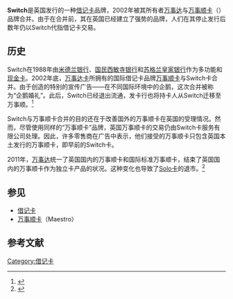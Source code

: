 {{Otheruses|Switch}}

'''Switch'''是英国发行的一种[[借记卡|借记卡]]品牌，2002年被其所有者[[万事达|万事达]]与[[万事顺卡|万事顺卡]]（{{lang-en|Maestro}}）品牌合并。由于在合并前，其在英国已经建立了强势的品牌，人们在其停止发行后数年仍以Switch代指借记卡交易。

== 历史 ==
Switch在1988年由[[米德兰银行|米德兰银行]]、[[国民西敏寺银行|国民西敏寺银行]]和[[苏格兰皇家银行|苏格兰皇家银行]]作为多功能{{tsl|en|Cheque guarantee card|支票保证卡}}和[[自动柜员机|现金卡]]。2002年底，[[万事达卡|万事达卡]]所拥有的国际借记卡品牌[[万事顺卡|万事顺卡]]与Switch卡合并。由于{{tsl|en|Joel Veitch|乔尔·维奇}}创造的特别的宣传广告——在不同国际环境中的企鹅，这次合并被称为“企鹅婚礼”。此后，Switch已经退出流通，发卡行也将持卡人从Switch迁移至万事顺。<ref name="Maestro">{{cite web |url=http://www.maestrocard.com/uk/about/switch_to_maestro.html |title=Switch To Maestro-The History |publisher=MasterCard International Incorporated |accessdate=2015-07-11 |deadurl=yes |archiveurl=https://web.archive.org/web/20100808000653/http://www.maestrocard.com/uk/about/switch_to_maestro.html |archivedate=2010-08-08 }}</ref>

Switch与万事顺卡合并的目的还在于改善国外的万事顺卡在英国的受理情况。然而，尽管使用同样的“万事顺卡”品牌，英国万事顺卡的交易仍由Switch卡服务有限公司处理。因此，许多零售商在广告中表示，他们接受的万事顺卡只包含英国本土发行的万事顺卡，即早前的Switch卡。

2011年，[[万事达|万事达]]统一了英国国内的万事顺卡和国际标准万事顺卡，结束了英国国内的万事顺卡作为独立卡产品的状况。这种变化也导致了[[Solo_(借记卡)|Solo卡]]的退市。<ref>{{cite web |url=http://datacash.custhelp.com/cgi-bin/datacash.cfg/php/enduser/std_adp.php?p_faqid=1136&p_created=1299160591 |title=Changes to Solo and Maestro bank cards |publisher=Datacash a mastercard company |date=2011-05-03 |accessdate=2015-07-11 |archive-date=2013-07-11 |archive-url=https://www.webcitation.org/6I1twDeRv?url=https://datacash.custhelp.com/app/answers/detail/a_id/1136 |dead-url=no }}</ref>

== 参见 ==
* [[借记卡|借记卡]]
* [[万事顺卡|万事顺卡]]（Maestro）

== 参考文献 ==
{{Reflist}}

{{信用卡}}

[[Category:借记卡|Category:借记卡]]